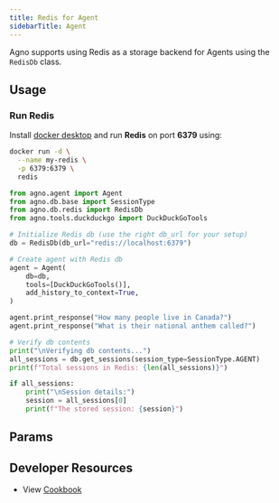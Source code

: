 ```yaml
---
title: Redis for Agent
sidebarTitle: Agent
---
```


Agno supports using Redis as a storage backend for Agents using the `RedisDb` class.

## Usage

### Run Redis

Install [docker desktop](https://docs.docker.com/desktop/install/mac-install/) and run **Redis** on port **6379** using:

```bash
docker run -d \
  --name my-redis \
  -p 6379:6379 \
  redis
```

```python redis_for_agent.py
from agno.agent import Agent
from agno.db.base import SessionType
from agno.db.redis import RedisDb
from agno.tools.duckduckgo import DuckDuckGoTools

# Initialize Redis db (use the right db_url for your setup)
db = RedisDb(db_url="redis://localhost:6379")

# Create agent with Redis db
agent = Agent(
    db=db,
    tools=[DuckDuckGoTools()],
    add_history_to_context=True,
)

agent.print_response("How many people live in Canada?")
agent.print_response("What is their national anthem called?")

# Verify db contents
print("\nVerifying db contents...")
all_sessions = db.get_sessions(session_type=SessionType.AGENT)
print(f"Total sessions in Redis: {len(all_sessions)}")

if all_sessions:
    print("\nSession details:")
    session = all_sessions[0]
    print(f"The stored session: {session}")

```

## Params

<Snippet file="db-redis-params.mdx" />

## Developer Resources

- View [Cookbook](https://github.com/agno-agi/agno/blob/main/cookbook/db/redis/redis_for_agent.py)
